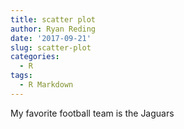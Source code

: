 ```yaml
---
title: scatter plot
author: Ryan Reding
date: '2017-09-21'
slug: scatter-plot
categories:
  - R
tags:
  - R Markdown
---
```


My favorite football team is the Jaguars